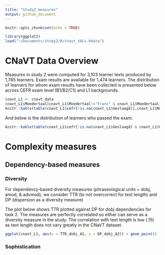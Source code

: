```yaml
---
title: "Study2_measures"
output: github_document
---
```


```r
knitr::opts_chunk$set(echo = TRUE)
```

```r
library(ggplot2)
load("~/Documents/study2/R/cnavt_VACs.Rdata")
```

# CNaVT Data Overview

Measures in study 2 were computed for 3,103 learner texts produced by 1,785 learners. Exam results are available for 1,474 learners. The distribution of learners for whom exam results have been collected is presented below across CEFR exam level (B1/B2/C1) and L1 backgrounds.

```r
cnavt_L1 <- cnavt_data
cnavt_L1$Moedertaal[cnavt_L1$Moedertaal!="Frans" & cnavt_L1$Moedertaal!="Duits" & cnavt_L1$Moedertaal!="Nederlands"] <- "Other"
knitr::kable(table(cnavt_L1$cefr[!is.na(cnavt_L1$Geslaagd)],cnavt_L1$Moedertaal[!is.na(cnavt_L1$Geslaagd)]), caption = "CNaVT learners by CEFR level & L1")
```

And below is the distribution of learners who passed the exam.

```r
knitr::kable(table(cnavt_L1$cefr[!is.na(cnavt_L1$Geslaagd) & cnavt_L1$Geslaagd==1],cnavt_L1$Moedertaal[!is.na(cnavt_L1$Geslaagd) & cnavt_L1$Geslaagd==1]), caption = "Passing CNaVT learners by CEFR level & L1")
```

# Complexity measures

## Dependency-based measures

### Diversity

For dependency-based diversity measures (phraseological units = dobj, amod, & advmod), we consider TTR (to not overcorrect for text length) and DP (dispersion as a diversity measure)

The plot below shows TTR plotted against DP for dobj dependencies for task 2. The measures are perfectly correlated so either can serve as a diversity measure in the study. The correlation with text length is low (.15) as text length does not vary greatly in the CNaVT dataset.

```r
ggplot(cnavt_L1, aes(x = TTR_dobj_A2, y = DP_dobj_A2)) + geom_point()
```

### Sophistication

